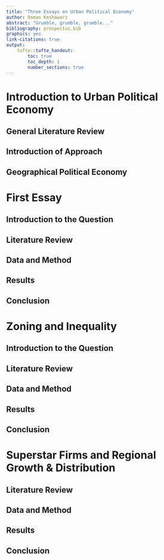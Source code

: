 ```yaml
---
title: "Three Essays on Urban Political Economy"
author: Osman Keshawarz
abstract: "Grumble, grumble, grumble..."
bibliography: prospectus.bib
graphics: yes
link-citations: true
output:
    tufte::tufte_handout:
        toc: true
        toc_depth: 1
        number_sections: true
---
```


# Introduction to Urban Political Economy

## General Literature Review

## Introduction of Approach

## Geographical Political Economy

# First Essay

## Introduction to the Question

## Literature Review

## Data and Method

## Results

## Conclusion

# Zoning and Inequality

## Introduction to the Question

## Literature Review

## Data and Method

## Results

## Conclusion

# Superstar Firms and Regional Growth & Distribution

## Literature Review

## Data and Method

## Results

## Conclusion

